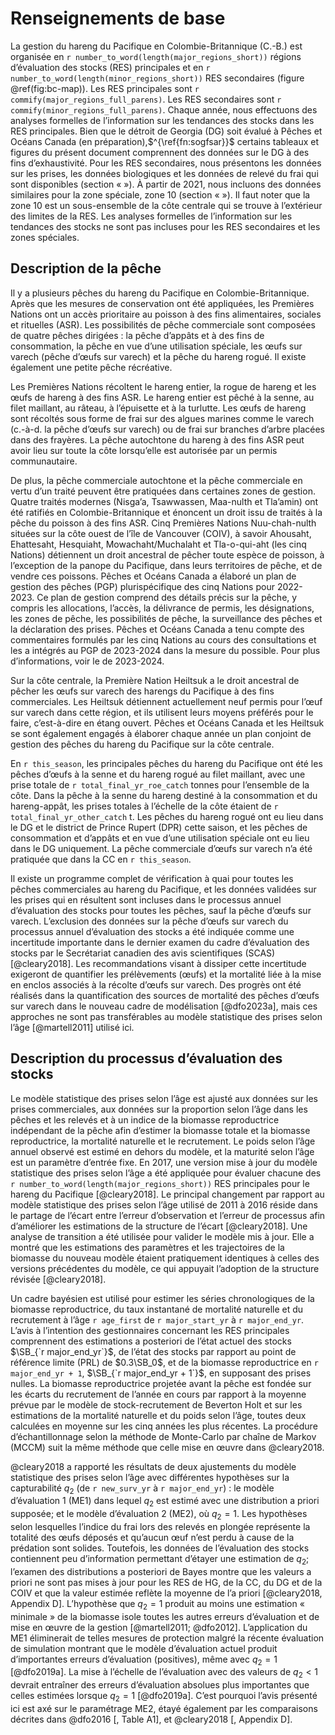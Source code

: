 # Renseignements de base

La gestion du hareng du Pacifique en Colombie-Britannique (C.-B.) est organisée en `r number_to_word(length(major_regions_short))` régions d’évaluation des stocks (RES) principales et en `r number_to_word(length(minor_regions_short))` RES secondaires (figure \@ref(fig:bc-map)).
Les RES principales sont `r commify(major_regions_full_parens)`. Les RES secondaires sont `r commify(minor_regions_full_parens)`.
Chaque année, nous effectuons des analyses formelles de l’information sur les tendances des stocks dans les RES principales.
Bien que le détroit de Georgia (DG) soit évalué à Pêches et Océans Canada (en préparation),$^{\ref{fn:sogfsar}}$ certains tableaux et figures du présent document comprennent des données sur le DG à des fins d’exhaustivité.
Pour les RES secondaires, nous présentons les données sur les prises, les données biologiques et les données de relevé du frai qui sont disponibles (section « \nameref{sec:app-minor} »).
À partir de 2021, nous incluons des données similaires pour la zone spéciale, zone 10 (section « \nameref{sec:app-special} »).
Il faut noter que la zone 10 est un sous-ensemble de la côte centrale qui se trouve à l’extérieur des limites de la RES.
Les analyses formelles de l’information sur les tendances des stocks ne sont pas incluses pour les RES secondaires et les zones spéciales.

## Description de la pêche

Il y a plusieurs pêches du hareng du Pacifique en Colombie-Britannique.
Après que les mesures de conservation ont été appliquées, les Premières Nations ont un accès prioritaire au poisson à des fins alimentaires, sociales et rituelles (ASR).
Les possibilités de pêche commerciale sont composées de quatre pêches dirigées : la pêche d’appâts et à des fins de consommation, la pêche en vue d’une utilisation spéciale, les œufs sur varech (pêche d’œufs sur varech) et la pêche du hareng rogué.
Il existe également une petite pêche récréative.

Les Premières Nations récoltent le hareng entier, la rogue de hareng et les œufs de hareng à des fins ASR.
Le hareng entier est pêché à la senne, au filet maillant, au râteau, à l’épuisette et à la turlutte.
Les œufs de hareng sont récoltés sous forme de frai sur des algues marines comme le varech (c.-à-d. la pêche d’œufs sur varech) ou de frai sur branches d’arbre placées dans des frayères. 
La pêche autochtone du hareng à des fins ASR peut avoir lieu sur toute la côte lorsqu’elle est autorisée par un permis communautaire.

De plus, la pêche commerciale autochtone et la pêche commerciale en vertu d’un traité peuvent être pratiquées dans certaines zones de gestion.
Quatre traités modernes (Nisga’a, Tsawwassen, Maa-nulth et Tla’amin) ont été ratifiés en Colombie-Britannique et énoncent un droit issu de traités à la pêche du poisson à des fins ASR.
Cinq Premières Nations Nuu-chah-nulth situées sur la côte ouest de l’île de Vancouver (COIV), à savoir Ahousaht, Ehattesaht, Hesquiaht, Mowachaht/Muchalaht et Tla-o-qui-aht (les cinq Nations) détiennent un droit ancestral de pêcher toute espèce de poisson, à l’exception de la panope du Pacifique, dans leurs territoires de pêche, et de vendre ces poissons.
Pêches et Océans Canada a élaboré un plan de gestion des pêches (PGP) plurispécifique des cinq Nations pour 2022-2023.
Ce plan de gestion comprend des détails précis sur la pêche, y compris les allocations, l’accès, la délivrance de permis, les désignations, les zones de pêche, les possibilités de pêche, la surveillance des pêches et la déclaration des prises.
Pêches et Océans Canada a tenu compte des commentaires formulés par les cinq Nations au cours des consultations et les a intégrés au PGP de 2023-2024 dans la mesure du possible.
Pour plus d’informations, voir le
\link{https://waves-vagues.dfo-mpo.gc.ca/library-bibliotheque/41096605.pdf}{PGP}
de 2023-2024.

Sur la côte centrale, la Première Nation Heiltsuk a le droit ancestral de pêcher les œufs sur varech des harengs du Pacifique à des fins commerciales.
Les Heiltsuk détiennent actuellement neuf permis pour l’œuf sur varech dans cette région, et ils utilisent leurs moyens préférés pour le faire, c’est-à-dire en étang ouvert.
Pêches et Océans Canada et les Heiltsuk se sont également engagés à élaborer chaque année un plan conjoint de gestion des pêches du hareng du Pacifique sur la côte centrale.

En `r this_season`, les principales pêches du hareng du Pacifique ont été les pêches d’œufs à la senne et du hareng rogué au filet maillant, avec une prise totale de `r total_final_yr_roe_catch` tonnes pour l’ensemble de la côte.
Dans la pêche à la senne du hareng destiné à la consommation et du hareng-appât, les prises totales à l’échelle de la côte étaient de `r total_final_yr_other_catch`&nbsp;t.
Les pêches du hareng rogué ont eu lieu dans le DG et le district de Prince Rupert (DPR) cette saison, et les pêches de consommation et d’appâts et en vue d’une utilisation spéciale ont eu lieu dans le DG uniquement.
La pêche commerciale d’œufs sur varech n’a été pratiquée que dans la CC en `r this_season`.

Il existe un programme complet de vérification à quai pour toutes les pêches commerciales au hareng du Pacifique, et les données validées sur les prises qui en résultent sont incluses dans le processus annuel d’évaluation des stocks pour toutes les pêches, sauf la pêche d’œufs sur varech.
L’exclusion des données sur la pêche d’œufs sur varech du processus annuel d’évaluation des stocks a été indiquée comme une incertitude importante dans le dernier examen du cadre d’évaluation des stocks par le Secrétariat canadien des avis scientifiques (SCAS) [@cleary2018].
Les recommandations visant à dissiper cette incertitude exigeront de quantifier les prélèvements (œufs) et la mortalité liée à la mise en enclos associés à la récolte d’œufs sur varech.
Des progrès ont été réalisés dans la quantification des sources de mortalité des pêches d’œufs sur varech dans le nouveau cadre de modélisation [@dfo2023a], mais ces approches ne sont pas transférables au modèle statistique des prises selon l’âge [@martell2011] utilisé ici.

## Description du processus d’évaluation des stocks

Le modèle statistique des prises selon l’âge est ajusté aux données sur les prises commerciales, aux données sur la proportion selon l’âge dans les pêches et les relevés et à un indice de la biomasse reproductrice indépendant de la pêche afin d’estimer la biomasse totale et la biomasse reproductrice, la mortalité naturelle et le recrutement.
Le poids selon l’âge annuel observé est estimé en dehors du modèle, et la maturité selon l’âge est un paramètre d’entrée fixe.
En 2017, une version mise à jour du modèle statistique des prises selon l’âge a été appliquée pour évaluer chacune des `r number_to_word(length(major_regions_short))` RES principales pour le hareng du Pacifique [@cleary2018].
Le principal changement par rapport au modèle statistique des prises selon l’âge utilisé de 2011 à 2016 réside dans le partage de l’écart entre l’erreur d’observation et l’erreur de processus afin d’améliorer les estimations de la structure de l’écart [@cleary2018].
Une analyse de transition a été utilisée pour valider le modèle mis à jour. Elle a montré que les estimations des paramètres et les trajectoires de la biomasse du nouveau modèle étaient pratiquement identiques à celles des versions précédentes du modèle, ce qui appuyait l’adoption de la structure révisée [@cleary2018].

Un cadre bayésien est utilisé pour estimer les séries chronologiques de la biomasse reproductrice, du taux instantané de mortalité naturelle et du recrutement à l’âge `r age_first` de `r major_start_yr` à `r major_end_yr`.
L’avis à l’intention des gestionnaires concernant les RES principales comprennent des estimations a posteriori de l’état actuel des stocks $\SB_{`r major_end_yr`}$, de l’état des stocks par rapport au point de référence limite (PRL) de $0.3\SB_0$, et de la biomasse reproductrice en `r major_end_yr + 1`, $\SB_{`r major_end_yr + 1`}$, en supposant des prises nulles.
La biomasse reproductrice projetée avant la pêche est fondée sur les écarts du recrutement de l’année en cours par rapport à la moyenne prévue par le modèle de stock-recrutement de Beverton Holt et sur les estimations de la mortalité naturelle et du poids selon l’âge, toutes deux calculées en moyenne sur les cinq années les plus récentes.
La procédure d’échantillonnage selon la méthode de Monte-Carlo par chaîne de Markov (MCCM) suit la même méthode que celle mise en œuvre dans @cleary2018.

@cleary2018 a rapporté les résultats de deux ajustements du modèle statistique des prises selon l’âge avec différentes hypothèses sur la capturabilité $q_2$ (de `r new_surv_yr` à `r major_end_yr`) : le modèle d’évaluation 1 (ME1) dans lequel $q_2$ est estimé avec une distribution a priori supposée; et le modèle d’évaluation 2 (ME2), où $q_2 = 1$.
Les hypothèses selon lesquelles l’indice du frai lors des relevés en plongée représente la totalité des œufs déposés et qu’aucun œuf n’est perdu à cause de la prédation sont solides.
Toutefois, les données de l’évaluation des stocks contiennent peu d’information permettant d’étayer une estimation de $q_2$; l’examen des distributions a posteriori de Bayes montre que les valeurs a priori ne sont pas mises à jour pour les RES de HG, de la CC, du DG et de la COIV et que la valeur estimée reflète la moyenne de l’a priori [@cleary2018, Appendix D].
L’hypothèse que $q_2 = 1$ produit au moins une estimation « minimale » de la biomasse isole toutes les autres erreurs d’évaluation et de mise en œuvre de la gestion [@martell2011; @dfo2012].
L’application du ME1 éliminerait de telles mesures de protection malgré la récente évaluation de simulation montrant que le modèle d’évaluation actuel produit d’importantes erreurs d’évaluation (positives), même avec $q_2 = 1$ [@dfo2019a].
La mise à l’échelle de l’évaluation avec des valeurs de $q_2 < 1$ devrait entraîner des erreurs d’évaluation absolues plus importantes que celles estimées lorsque $q_2 = 1$ [@dfo2019a].
C’est pourquoi l’avis présenté ici est axé sur le paramétrage ME2, étayé également par les comparaisons décrites dans @dfo2016 [, Table A1], et @cleary2018 [, Appendix D].

